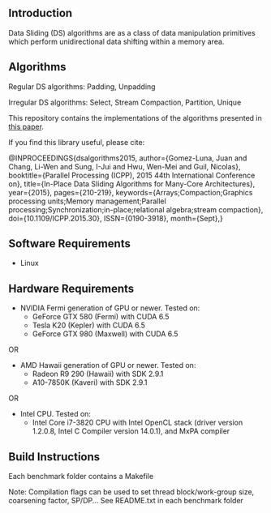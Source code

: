 == Introduction ==
Data Sliding (DS) algorithms are as a class of data manipulation primitives which perform unidirectional data shifting within a memory area.

== Algorithms ==
Regular DS algorithms: Padding, Unpadding

Irregular DS algorithms: Select, Stream Compaction, Partition, Unique

This repository contains the implementations of the algorithms presented in 
[[http://impact.crhc.illinois.edu/Shared/Papers/icpp15-in_place_data_sliding.pdf|this paper]].

If you find this library useful, please cite:

@INPROCEEDINGS{dsalgorithms2015, 
author={Gomez-Luna, Juan and Chang, Li-Wen and Sung, I-Jui and Hwu, Wen-Mei and Guil, Nicolas}, 
booktitle={Parallel Processing (ICPP), 2015 44th International Conference on}, 
title={In-Place Data Sliding Algorithms for Many-Core Architectures}, 
year={2015}, 
pages={210-219}, 
keywords={Arrays;Compaction;Graphics processing units;Memory management;Parallel processing;Synchronization;in-place;relational algebra;stream compaction}, 
doi={10.1109/ICPP.2015.30}, 
ISSN={0190-3918}, 
month={Sept},}

== Software Requirements ==
* Linux

== Hardware Requirements ==
* NVIDIA Fermi generation of GPU or newer. Tested on:
** GeForce GTX 580 (Fermi) with CUDA 6.5
** Tesla K20 (Kepler) with CUDA 6.5
** GeForce GTX 980 (Maxwell) with CUDA 6.5

OR

* AMD Hawaii generation of GPU or newer. Tested on:
** Radeon R9 290 (Hawaii) with SDK 2.9.1
** A10-7850K (Kaveri) with SDK 2.9.1

OR

* Intel CPU. Tested on:
** Intel Core i7-3820 CPU with Intel OpenCL stack (driver version 1.2.0.8, Intel C Compiler version 14.0.1), and MxPA compiler

== Build Instructions ==

Each benchmark folder contains a Makefile

Note: Compilation flags can be used to set thread block/work-group size, coarsening factor, SP/DP... See README.txt in each benchmark folder
